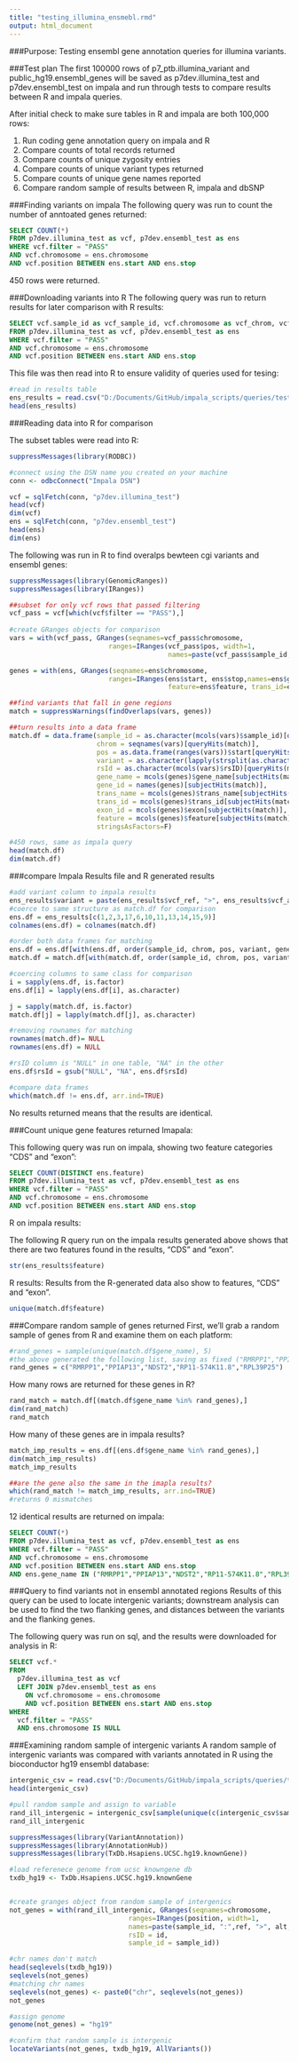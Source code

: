 ```yaml
---
title: "testing_illumina_ensmebl.rmd"
output: html_document
---
```

###Purpose: 
Testing ensembl gene annotation queries for illumina variants. 

###Test plan
The first 100000 rows of  p7_ptb.illumina_variant and public_hg19.ensembl_genes will be saved as p7dev.illumina_test and p7dev.ensembl_test on impala and run through tests to compare results between R and impala queries. 

After initial check to make sure tables in R and impala are both 100,000 rows:

1. Run coding gene annotation query on impala and R 
2. Compare counts of total records returned  
3. Compare counts of unique zygosity entries  
4. Compare counts of unique variant types returned 
5. Compare counts of unique gene names reported  
6. Compare random sample of results between R, impala and dbSNP

###Finding variants on impala
The following query was run to count the number of anntoated genes returned: 

```sql 
SELECT COUNT(*)
FROM p7dev.illumina_test as vcf, p7dev.ensembl_test as ens
WHERE vcf.filter = "PASS"  
AND vcf.chromosome = ens.chromosome  
AND vcf.position BETWEEN ens.start AND ens.stop  
```
450 rows were returned. 

###Downloading variants into R
The following query was run to return results for later comparison with R results: 
```sql
SELECT vcf.sample_id as vcf_sample_id, vcf.chromosome as vcf_chrom, vcf.position as vcf_pos,vcf.ref as vcf_ref, vcf.alt as vcf_alt, vcf.id as vcf_rsID, ens.start as ensembl_start, ens.stop as ensembl_end, ens.feature, ens.gene_name as ensembl_gene_name, ens.gene_id as ensembl_geneid, ens.gene_biotype as ensembl_gene_biotype, ens.transcript_name as ensembl_tx_name,ens.transcript_id as ensembl_trans_id, ens.exon_id as ensembl_exonid, ens.strand as ensembl_strand
FROM p7dev.illumina_test as vcf, p7dev.ensembl_test as ens
WHERE vcf.filter = "PASS"  
AND vcf.chromosome = ens.chromosome  
AND vcf.position BETWEEN ens.start AND ens.stop  
```
This file was then read into R to ensure validity of queries used for tesing: 

```r
#read in results table
ens_results = read.csv("D:/Documents/GitHub/impala_scripts/queries/testing/ensembl/ensembl_query_result.csv", header=TRUE)
head(ens_results)
```

###Reading data into R for comparison

The subset tables were read into R: 

```r
suppressMessages(library(RODBC))

#connect using the DSN name you created on your machine
conn <- odbcConnect("Impala DSN")

vcf = sqlFetch(conn, "p7dev.illumina_test")
head(vcf)
dim(vcf)
ens = sqlFetch(conn, "p7dev.ensembl_test")
head(ens)
dim(ens)
```

The following was run in R to find overalps bewteen cgi variants and ensembl genes: 
```r
suppressMessages(library(GenomicRanges))
suppressMessages(library(IRanges))

##subset for only vcf rows that passed filtering
vcf_pass = vcf[which(vcf$filter == "PASS"),]
        
#create GRanges objects for comparison
vars = with(vcf_pass, GRanges(seqnames=vcf_pass$chromosome, 
                         ranges=IRanges(vcf_pass$pos, width=1, 
                                        names=paste(vcf_pass$sample_id, ":",vcf_pass$ref, ">", vcf_pass$alt, sep="")),rsID=vcf_pass$id, filter=vcf_pass$filter, qual=vcf_pass$qual, sample_id=vcf_pass$sample_id))

genes = with(ens, GRanges(seqnames=ens$chromosome, 
                         ranges=IRanges(ens$start, ens$stop,names=ens$gene_id),
                                        feature=ens$feature, trans_id=ens$transcript_id, gene_id=ens$gene_id, gene_name=ens$gene_name, trans_name=ens$transcript_name, exon=ens$exon_id))

##find variants that fall in gene regions
match = suppressWarnings(findOverlaps(vars, genes))

##turn results into a data frame
match.df = data.frame(sample_id = as.character(mcols(vars)$sample_id)[queryHits(match)],
                      chrom = seqnames(vars)[queryHits(match)],
                      pos = as.data.frame(ranges(vars))$start[queryHits(match)],
                      variant = as.character(lapply(strsplit(as.character(names(vars)[queryHits(match)]), ":"), function(x) x[2])),
                      rsId = as.character(mcols(vars)$rsID)[queryHits(match)],
                      gene_name = mcols(genes)$gene_name[subjectHits(match)],
                      gene_id = names(genes)[subjectHits(match)],
                      trans_name = mcols(genes)$trans_name[subjectHits(match)],
                      trans_id = mcols(genes)$trans_id[subjectHits(match)],
                      exon_id = mcols(genes)$exon[subjectHits(match)],
                      feature = mcols(genes)$feature[subjectHits(match)],
                      stringsAsFactors=F)

#450 rows, same as impala query                                  
head(match.df)
dim(match.df)   

```

###compare Impala Results file and R generated results
```r
#add variant column to impala results
ens_results$variant = paste(ens_results$vcf_ref, ">", ens_results$vcf_alt, sep="")
#coerce to same structure as match.df for comparison
ens.df = ens_results[c(1,2,3,17,6,10,11,13,14,15,9)]
colnames(ens.df) = colnames(match.df)

#order both data frames for matching
ens.df = ens.df[with(ens.df, order(sample_id, chrom, pos, variant, gene_name, gene_id, trans_name, trans_id, exon_id, feature)),]
match.df = match.df[with(match.df, order(sample_id, chrom, pos, variant, gene_name, trans_name, trans_id, exon_id, feature)),]

#coercing columns to same class for comparison
i = sapply(ens.df, is.factor)
ens.df[i] = lapply(ens.df[i], as.character)

j = sapply(match.df, is.factor)
match.df[j] = lapply(match.df[j], as.character)

#removing rownames for matching
rownames(match.df)= NULL
rownames(ens.df) = NULL

#rsID column is "NULL" in one table, "NA" in the other
ens.df$rsId = gsub("NULL", "NA", ens.df$rsId)

#compare data frames
which(match.df != ens.df, arr.ind=TRUE)

```

No results returned means that the results are identical. 

###Count unique gene features returned
Imapala: 

This following query was run on impala, showing two feature categories "CDS" and "exon": 
```sql
SELECT COUNT(DISTINCT ens.feature)
FROM p7dev.illumina_test as vcf, p7dev.ensembl_test as ens
WHERE vcf.filter = "PASS"  
AND vcf.chromosome = ens.chromosome  
AND vcf.position BETWEEN ens.start AND ens.stop  
```

R on impala results: 

The following R query run on the impala results generated above shows that there are two features found in the results, "CDS" and "exon". 

```r
str(ens_results$feature)
```

R results: 
Results from the R-generated data also show to features, "CDS" and "exon". 

```r
unique(match.df$feature)

```

###Compare random sample of genes returned
First, we'll grab a random sample of genes from R and examine them on each platform: 
```r
#rand_genes = sample(unique(match.df$gene_name), 5)
#the above generated the following list, saving as fixed ("RMRPP1","PPIAP13","NDST2","RP11-574K11.8","RPL39P25")
rand_genes = c("RMRPP1","PPIAP13","NDST2","RP11-574K11.8","RPL39P25")
```

How many rows are returned for these genes in R? 
```r

rand_match = match.df[(match.df$gene_name %in% rand_genes),]
dim(rand_match)
rand_match

```

How many of these genes are in impala results? 

```r

match_imp_results = ens.df[(ens.df$gene_name %in% rand_genes),]
dim(match_imp_results)
match_imp_results

##are the gene also the same in the imapla results?
which(rand_match != match_imp_results, arr.ind=TRUE)
#returns 0 mismatches
```

12 identical results are returned on impala: 
```sql
SELECT COUNT(*)
FROM p7dev.illumina_test as vcf, p7dev.ensembl_test as ens
WHERE vcf.filter = "PASS"  
AND vcf.chromosome = ens.chromosome  
AND vcf.position BETWEEN ens.start AND ens.stop 
AND ens.gene_name IN ("RMRPP1","PPIAP13","NDST2","RP11-574K11.8","RPL39P25")
```

###Query to find variants not in ensembl annotated regions
Results of this query can be used to locate intergenic variants; downstream analysis can be used to find the two flanking genes, and distances between the variants and the flanking genes.

The following query was run on sql, and the results were downloaded for analysis in R: 
```sql
SELECT vcf.* 
FROM
  p7dev.illumina_test as vcf
  LEFT JOIN p7dev.ensembl_test as ens
    ON vcf.chromosome = ens.chromosome
    AND vcf.position BETWEEN ens.start AND ens.stop
WHERE
  vcf.filter = "PASS" 
  AND ens.chromosome IS NULL
```

###Examining random sample of intergenic variants
A random sample of intergenic variants was compared with variants annotated in R using the bioconductor hg19 ensembl database: 


```r
intergenic_csv = read.csv("D:/Documents/GitHub/impala_scripts/queries/testing/ensembl/intergenic_test.csv", header=TRUE)
head(intergenic_csv)

#pull random sample and assign to variable
rand_ill_intergenic = intergenic_csv[sample(unique(c(intergenic_csv$sample_id)), 5),]
rand_ill_intergenic

suppressMessages(library(VariantAnnotation))
suppressMessages(library(AnnotationHub))
suppressMessages(library(TxDb.Hsapiens.UCSC.hg19.knownGene))

#load referenece genome from ucsc knowngene db
txdb_hg19 <- TxDb.Hsapiens.UCSC.hg19.knownGene


#create granges object from random sample of intergenics
not_genes = with(rand_ill_intergenic, GRanges(seqnames=chromosome, 
                              ranges=IRanges(position, width=1, 
                              names=paste(sample_id, ":",ref, ">", alt, sep="")),
                              rsID = id,
                              sample_id = sample_id))

#chr names don't match
head(seqlevels(txdb_hg19))
seqlevels(not_genes)
#matching chr names
seqlevels(not_genes) <- paste0("chr", seqlevels(not_genes))
not_genes

#assign genome
genome(not_genes) = "hg19"

#confirm that random sample is intergenic
locateVariants(not_genes, txdb_hg19, AllVariants())

```

